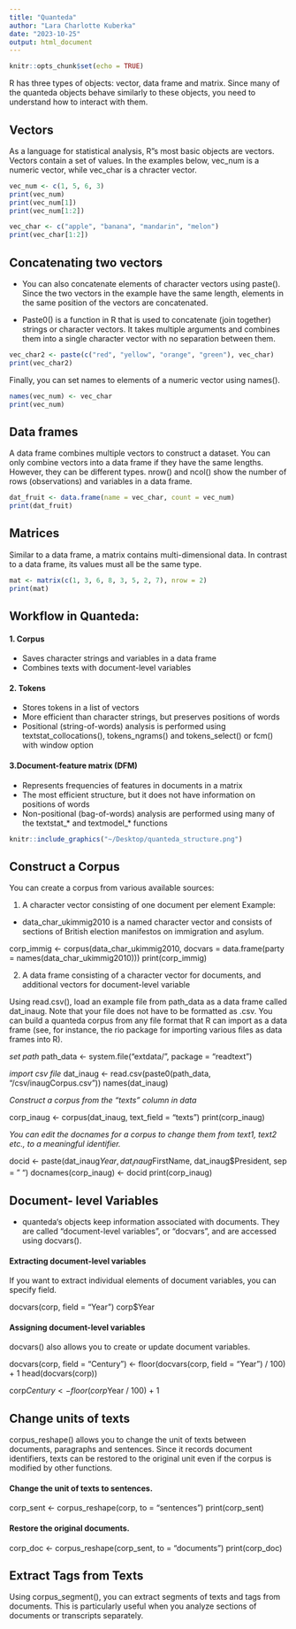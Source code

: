 ```yaml
---
title: "Quanteda"
author: "Lara Charlotte Kuberka"
date: "2023-10-25"
output: html_document
---
```


```r
knitr::opts_chunk$set(echo = TRUE)
```

R has three types of objects: vector, data frame and matrix. 
Since many of the quanteda objects behave similarly to these objects, you need to understand how to interact with them.

## Vectors
As a language for statistical analysis, R"s most basic objects are vectors. Vectors contain a set of values. In the examples below, vec_num is a numeric vector, while vec_char is a chracter vector. 

```r
vec_num <- c(1, 5, 6, 3)
print(vec_num)
print(vec_num[1])
print(vec_num[1:2])

vec_char <- c("apple", "banana", "mandarin", "melon")
print(vec_char[1:2])

```

##  Concatenating two vectors 
- You can also concatenate elements of character vectors using paste(). Since the two vectors in the example have the same length, elements in the same position of the vectors are concatenated.

- Paste0() is a function in R that is used to concatenate (join together) strings or character vectors. It takes multiple arguments and combines them into a single character vector with no separation between them.

```r
vec_char2 <- paste(c("red", "yellow", "orange", "green"), vec_char)
print(vec_char2)
```

Finally, you can set names to elements of a numeric vector using names().

```r
names(vec_num) <- vec_char
print(vec_num)
```


## Data frames
A data frame combines multiple vectors to construct a dataset. You can only combine vectors into a data frame if they have the same lengths. However, they can be different types. nrow() and ncol() show the number of rows (observations) and variables in a data frame.

```r
dat_fruit <- data.frame(name = vec_char, count = vec_num)
print(dat_fruit)
```

## Matrices
Similar to a data frame, a matrix contains multi-dimensional data. In contrast to a data frame, its values must all be the same type.

```r
mat <- matrix(c(1, 3, 6, 8, 3, 5, 2, 7), nrow = 2)
print(mat)
```


## Workflow in Quanteda:

#### 1. Corpus

- Saves character strings and variables in a data frame
- Combines texts with document-level variables


#### 2. Tokens

- Stores tokens in a list of vectors
- More efficient than character strings, but preserves positions of words
- Positional (string-of-words) analysis is performed using textstat_collocations(), tokens_ngrams() and tokens_select() or fcm() with window option


#### 3.Document-feature matrix (DFM)

- Represents frequencies of features in documents in a matrix
- The most efficient structure, but it does not have information on positions of words
- Non-positional (bag-of-words) analysis are performed using many of the textstat_* and textmodel_* functions




```r
knitr::include_graphics("~/Desktop/quanteda_structure.png")
```



## Construct a Corpus

You can create a corpus from various available sources:

1. A character vector consisting of one document per element
Example:

- data_char_ukimmig2010 is a named character vector and consists of sections of British election manifestos on immigration and asylum.

corp_immig <- corpus(data_char_ukimmig2010, 
                     docvars = data.frame(party = names(data_char_ukimmig2010)))
print(corp_immig)


2. A data frame consisting of a character vector for documents, and additional vectors for document-level variable

Using read.csv(), load an example file from path_data as a data frame called dat_inaug. Note that your file does not have to be formatted as .csv. You can build a quanteda corpus from any file format that R can import as a data frame (see, for instance, the rio package for importing various files as data frames into R).

 _set path_
path_data <- system.file("extdata/", package = "readtext")

_import csv file_
dat_inaug <- read.csv(paste0(path_data, "/csv/inaugCorpus.csv"))
names(dat_inaug)

_Construct a corpus from the “texts” column in data_

corp_inaug <- corpus(dat_inaug, text_field = "texts")
print(corp_inaug)

_You can edit the docnames for a corpus to change them from text1, text2 etc., to a meaningful identifier._

docid <- paste(dat_inaug$Year, 
               dat_inaug$FirstName, 
               dat_inaug$President, sep = " ")
docnames(corp_inaug) <- docid
print(corp_inaug)

## Document- level Variables

- quanteda‘s objects keep information associated with documents. They are called “document-level variables”, or “docvars”, and are accessed using docvars().

#### Extracting document-level variables
If you want to extract individual elements of document variables, you can specify field.

docvars(corp, field = "Year")
corp$Year

#### Assigning document-level variables
docvars() also allows you to create or update document variables.

docvars(corp, field = "Century") <- floor(docvars(corp, field = "Year") / 100) + 1
head(docvars(corp))

corp$Century <- floor(corp$Year / 100) + 1


## Change units of texts

corpus_reshape() allows you to change the unit of texts between documents, paragraphs and sentences. Since it records document identifiers, texts can be restored to the original unit even if the corpus is modified by other functions.

#### Change the unit of texts to sentences.

corp_sent <- corpus_reshape(corp, to = "sentences")
print(corp_sent)

#### Restore the original documents.

corp_doc <- corpus_reshape(corp_sent, to = "documents")
print(corp_doc)


## Extract Tags from Texts
Using corpus_segment(), you can extract segments of texts and tags from documents. This is particularly useful when you analyze sections of documents or transcripts separately.


